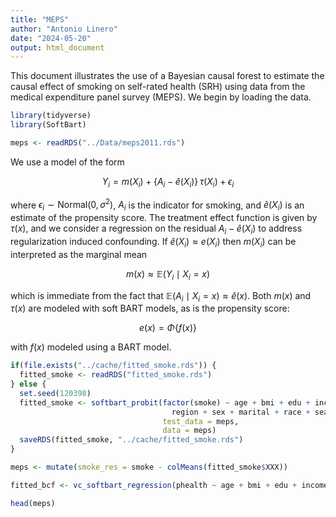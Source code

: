 ```yaml
---
title: "MEPS"
author: "Antonio Linero"
date: "2024-05-20"
output: html_document
---
```


This document illustrates the use of a Bayesian causal forest to estimate the
causal effect of smoking on self-rated health (SRH) using data from the medical
expenditure panel survey (MEPS). We begin by loading the data.

```r
library(tidyverse)
library(SoftBart)

meps <- readRDS("../Data/meps2011.rds")
```

We use a model of the form

$$
  Y_i = m(X_i) + \{A_i - \widehat e(X_i)\} \, \tau(X_i) + \epsilon_i
$$

where $\epsilon_i \sim \text{Normal}(0, \sigma^2)$, $A_i$ is the indicator for
smoking, and $\widehat e(X_i)$ is an estimate of the propensity score. The
treatment effect function is given by $\tau(x)$, and we consider a regression on
the residual $A_i - \widehat e(X_i)$ to address regularization induced
confounding. If $\widehat e(X_i) \approx e(X_i)$ then $m(X_i)$ can be
interpreted as the marginal mean

$$
  m(x) \approx \mathbb E(Y_i \mid X_i = x)
$$

which is immediate from the fact that
$\mathbb E(A_i \mid X_i = x) \approx \widehat e(x)$. Both $m(x)$ and $\tau(x)$
are modeled with soft BART models, as is the propensity score:

$$
  e(x) = \Phi\left\{f(x)\right\}
$$

with $f(x)$ modeled using a BART model. 

```r
if(file.exists("../cache/fitted_smoke.rds")) {
  fitted_smoke <- readRDS("fitted_smoke.rds")
} else {
  set.seed(120398)
  fitted_smoke <- softbart_probit(factor(smoke) ~ age + bmi + edu + income + povlev + 
                                    region + sex + marital + race + seatbelt, 
                                  test_data = meps,
                                  data = meps)  
  saveRDS(fitted_smoke, "../cache/fitted_smoke.rds")
}
```

```r
meps <- mutate(smoke_res = smoke - colMeans(fitted_smoke$XXX))
```

```r
fitted_bcf <- vc_softbart_regression(phealth ~ age + bmi + edu + income + povlev + region + sex + marital + race + seatbelt, linear_var_name = "smoke")
```

```r
head(meps)
```
